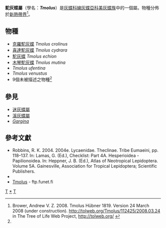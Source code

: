 {{NoteTA|G1=Butterfly}}
{{Automatic taxobox
| taxon = Tmolus
| image = Tmolus echion.jpg
| image_caption = [[駝灰蝶|駝灰蝶]]<br />''Tmolus echion''
| authority = Hübner, [1819]
| type_species = [[駝灰蝶|駝灰蝶]]<br />''Papilio echion''
| type_species_authority = Linnaeus, 1767
| subdivision_ranks = 物種
| subdivision = 共15種，詳閱正文。
| synonyms = 
}}

'''駝灰蝶屬'''（學名：'''''Tmolus'''''）是[[灰蝶科|灰蝶科]][[線灰蝶亞科|線灰蝶亞科]][[美灰蝶族|美灰蝶族]]中的一個屬。物種分佈於[[新熱帶界|新熱帶界]]<ref name=tol>Brower, Andrew V. Z. 2008. Tmolus Hübner 1819. Version 24 March 2008 (under construction). http://tolweb.org/Tmolus/112425/2008.03.24 in The Tree of Life Web Project, http://tolweb.org/ {{en}}</ref>。

== 物種 ==
* [[克羅駝灰蝶|克羅駝灰蝶]] ''Tmolus crolinus''
* [[喜達駝灰蝶|喜達駝灰蝶]] ''Tmolus cydrara''
* [[駝灰蝶|駝灰蝶]] ''Tmolus echion''
* [[木琴駝灰蝶|木琴駝灰蝶]] ''Tmolus mutina''
* ''Tmolus ufentina''
* ''Tmolus venustus''
* 9個未被描述之物種<ref name=tol/>
<!--
== 圖集 ==
<gallery>
</gallery>
-->
== 參見 ==
* [[迷灰蝶屬|迷灰蝶屬]] <!--azia-->
* [[溪灰蝶屬|溪灰蝶屬]] <!--philinna-->
* ''[[Gargina|Gargina]]'' <!--caninius-->

== 參考文獻 ==
{{Reflist}}
* Robbins, R. K. 2004. 2004e. Lycaenidae. Theclinae. Tribe Eumaeini, pp. 118–137. In: Lamas, G. (Ed.), Checklist: Part 4A. Hesperioidea - Papilionoidea. In: Heppner, J. B. (Ed.), Atlas of Neotropical Lepidoptera. Volume 5A. Gainesville, Association for Tropical Lepidoptera; Scientific Publishers.
* {{Cite book | author = 寿建新 周尧 李宇飞 | title = 世界蝴蝶分類名錄 | location = 中國 | publisher = 陝西科學技術出版社 | date = 2006-04-01 | ISBN = 9787536936768 | language= zh-hans }}
* [http://ftp.funet.fi/pub/sci/bio/life/insecta/lepidoptera/ditrysia/papilionoidea/lycaenidae/theclinae/tmolus Tmolus] - ftp.funet.fi

{{Commons category| Tmolus (butterflies)}}
{{Taxonbar}}

{{線灰蝶亞科}}

[[Category:1819年描述的分类群|T]]
[[Category:駝灰蝶屬|*]]
[[Category:美灰蝶族|T]]